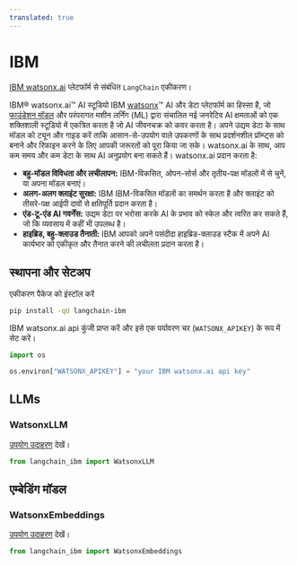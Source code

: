 ```yaml
---
translated: true
---
```


# IBM

[IBM watsonx.ai](https://www.ibm.com/products/watsonx-ai) प्लेटफॉर्म से संबंधित `LangChain` एकीकरण।

IBM® watsonx.ai™ AI स्टूडियो IBM [watsonx](https://www.ibm.com/watsonx)™ AI और डेटा प्लेटफॉर्म का हिस्सा है, जो [फाउंडेशन मॉडल](https://www.ibm.com/products/watsonx-ai/foundation-models) और परंपरागत मशीन लर्निंग (ML) द्वारा संचालित नई जनरेटिव AI क्षमताओं को एक शक्तिशाली स्टूडियो में एकत्रित करता है जो AI जीवनचक्र को कवर करता है। अपने उद्यम डेटा के साथ मॉडल को ट्यून और गाइड करें ताकि आसान-से-उपयोग वाले उपकरणों के साथ प्रदर्शनशील प्रॉम्प्ट्स को बनाने और रिफाइन करने के लिए आपकी जरूरतों को पूरा किया जा सके। watsonx.ai के साथ, आप कम समय और कम डेटा के साथ AI अनुप्रयोग बना सकते हैं।
watsonx.ai प्रदान करता है:

- **बहु-मॉडल विविधता और लचीलापन:** IBM-विकसित, ओपन-सोर्स और तृतीय-पक्ष मॉडलों में से चुनें, या अपना मॉडल बनाएं।
- **अलग-अलग क्लाइंट सुरक्षा:** IBM IBM-विकसित मॉडलों का समर्थन करता है और क्लाइंट को तीसरे-पक्ष आईपी दावों से क्षतिपूर्ति प्रदान करता है।
- **एंड-टू-एंड AI गवर्नेंस:** उद्यम डेटा पर भरोसा करके AI के प्रभाव को स्केल और त्वरित कर सकते हैं, जो कि व्यवसाय में कहीं भी उपलब्ध है।
- **हाइब्रिड, बहु-क्लाउड तैनाती:** IBM आपको अपने पसंदीदा हाइब्रिड-क्लाउड स्टैक में अपने AI कार्यभार को एकीकृत और तैनात करने की लचीलता प्रदान करता है।

## स्थापना और सेटअप

एकीकरण पैकेज को इंस्टॉल करें

```bash
pip install -qU langchain-ibm
```

IBM watsonx.ai api कुंजी प्राप्त करें और इसे एक पर्यावरण चर (`WATSONX_APIKEY`) के रूप में सेट करें।

```python
import os

os.environ["WATSONX_APIKEY"] = "your IBM watsonx.ai api key"
```

## LLMs

### WatsonxLLM

[उपयोग उदाहरण](/docs/integrations/llms/ibm_watsonx) देखें।

```python
from langchain_ibm import WatsonxLLM
```

## एम्बेडिंग मॉडल

### WatsonxEmbeddings

[उपयोग उदाहरण](/docs/integrations/text_embedding/ibm_watsonx) देखें।

```python
from langchain_ibm import WatsonxEmbeddings
```
